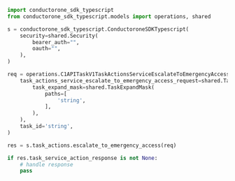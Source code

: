 ```python EscalateToEmergencyAccess.py
import conductorone_sdk_typescript
from conductorone_sdk_typescript.models import operations, shared

s = conductorone_sdk_typescript.ConductoroneSDKTypescript(
    security=shared.Security(
        bearer_auth="",
        oauth="",
    ),
)

req = operations.C1APITaskV1TaskActionsServiceEscalateToEmergencyAccessRequest(
    task_actions_service_escalate_to_emergency_access_request=shared.TaskActionsServiceEscalateToEmergencyAccessRequest(
        task_expand_mask=shared.TaskExpandMask(
            paths=[
                'string',
            ],
        ),
    ),
    task_id='string',
)

res = s.task_actions.escalate_to_emergency_access(req)

if res.task_service_action_response is not None:
    # handle response
    pass
```
